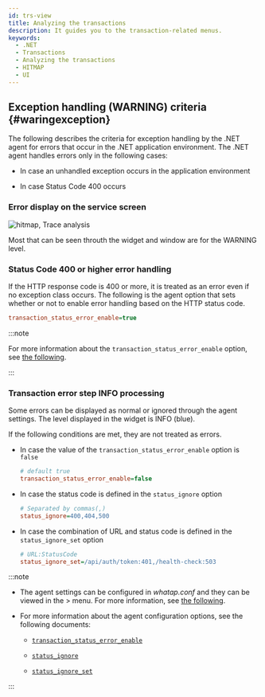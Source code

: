 ```yaml
---
id: trs-view
title: Analyzing the transactions
description: It guides you to the transaction-related menus.
keywords:
  - .NET
  - Transactions
  - Analyzing the transactions
  - HITMAP
  - UI
---
```



<Trsview />

## Exception handling (WARNING) criteria {#waringexception}

The following describes the criteria for exception handling by the .NET agent for errors that occur in the .NET application environment. The .NET agent handles errors only in the following cases:

- In case an unhandled exception occurs in the application environment

- In case Status Code 400 occurs

### Error display on the service screen

![hitmap, Trace analysis](/img/faq/apm-faq-hitmap-error.png)

Most <Cmdname sid="TTL06087" className="uitext" /> that can be seen throuth the <Cmdname sid="AA005" className="uitext" /> widget and <Cmdname sid="TTL06209" className="uitext" /> window are for the <span class="slow">WARNING</span> level.

### Status Code 400 or higher error handling

If the HTTP response code is 400 or more, it is treated as an error even if no exception class occurs. The following is the agent option that sets whether or not to enable error handling based on the HTTP status code. 

```ini title="whatap.conf"
transaction_status_error_enable=true
```

:::note

For more information about the `transaction_status_error_enable` option, see [the following](agent-transaction#transaction_status_error_enable).

:::

### Transaction error step INFO processing

Some errors can be displayed as normal or ignored through the agent settings. The level displayed in the <Cmdname sid="AA005" className="uitext" /> widget is <span class="normal">INFO</span> (blue).

If the following conditions are met, they are not treated as errors.

- In case the value of the `transaction_status_error_enable` option is `false`

  ```ini title="whatap.conf"
  # default true
  transaction_status_error_enable=false
  ```

- In case the status code is defined in the `status_ignore` option

  ```ini title="whatap.conf"
  # Separated by commas(,)
  status_ignore=400,404,500
  ```

- In case the combination of URL and status code is defined in the `status_ignore_set` option

  ```ini title="whatap.conf"
  # URL:StatusCode
  status_ignore_set=/api/auth/token:401,/health-check:503
  ```

:::note

- The agent settings can be configured in *whatap.conf* and they can be viewed in the <Cmdname sid="management" className="uitext" /> &gt; <Cmdname sid="agent_configuration" className="uitext" /> menu. For more information, see [the following](set-agent).

- For more information about the agent configuration options, see the following documents:

  - [`transaction_status_error_enable`](agent-transaction#transaction_status_error_enable)

  - [`status_ignore`](agent-transaction#status_ignore)

  - [`status_ignore_set`](agent-transaction#status_ignore_set)

:::
